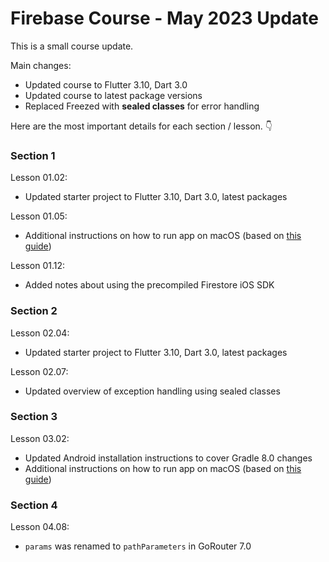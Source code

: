 # Firebase Course - May 2023 Update

This is a small course update.

Main changes:

- Updated course to Flutter 3.10, Dart 3.0
- Updated course to latest package versions
- Replaced Freezed with **sealed classes** for error handling

Here are the most important details for each section / lesson. 👇

### Section 1

Lesson 01.02:

- Updated starter project to Flutter 3.10, Dart 3.0, latest packages

Lesson 01.05:

- Additional instructions on how to run app on macOS (based on [this guide](https://codewithandrea.com/articles/flutter-firebase-auth-macos/))

Lesson 01.12:

- Added notes about using the precompiled Firestore iOS SDK

### Section 2

Lesson 02.04:

- Updated starter project to Flutter 3.10, Dart 3.0, latest packages

Lesson 02.07:

- Updated overview of exception handling using sealed classes

### Section 3

Lesson 03.02:

- Updated Android installation instructions to cover Gradle 8.0 changes
- Additional instructions on how to run app on macOS (based on [this guide](https://codewithandrea.com/articles/flutter-firebase-auth-macos/))

### Section 4

Lesson 04.08:

- `params` was renamed to `pathParameters` in GoRouter 7.0
